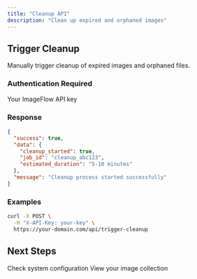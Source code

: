 ```yaml
---
title: "Cleanup API"
description: "Clean up expired and orphaned images"
---
```


## Trigger Cleanup

<api-endpoint method="POST" endpoint="/api/trigger-cleanup">

Manually trigger cleanup of expired images and orphaned files.

### Authentication Required
<param-field header="X-API-Key" type="string" required>
  Your ImageFlow API key
</param-field>

### Response

```json
{
  "success": true,
  "data": {
    "cleanup_started": true,
    "job_id": "cleanup_abc123",
    "estimated_duration": "5-10 minutes"
  },
  "message": "Cleanup process started successfully"
}
```

### Examples

```bash
curl -X POST \
  -H "X-API-Key: your-key" \
  https://your-domain.com/api/trigger-cleanup
```

</api-endpoint>

## Next Steps

<CardGroup cols={2}>
  <Card title="Configuration" icon="gear" href="/api-reference/config">
    Check system configuration
  </Card>
  
  <Card title="List Images" icon="images" href="/api-reference/images">
    View your image collection
  </Card>
</CardGroup>